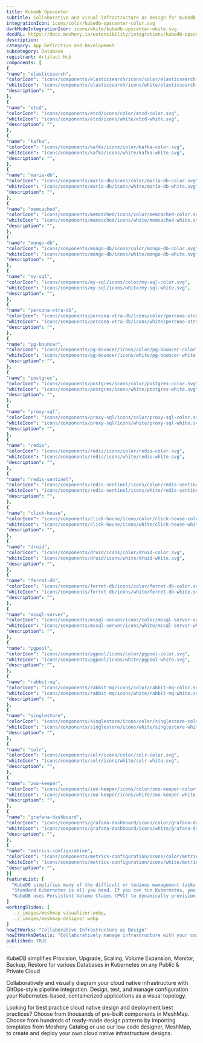 ```yaml
---
title: Kubedb Opscenter
subtitle: Collaborative and visual infrastructure as design for Kubedb Opscenter
integrationIcon: icons/color/kubedb-opscenter-color.svg
darkModeIntegrationIcon: icons/white/kubedb-opscenter-white.svg
docURL: https://docs.meshery.io/extensibility/integrations/kubedb-opscenter
description: 
category: App Definition and Development
subcategory: Database
registrant: Artifact Hub
components: [
{
"name": "elasticsearch",
"colorIcon": "icons/components/elasticsearch/icons/color/elasticsearch-color.svg",
"whiteIcon": "icons/components/elasticsearch/icons/white/elasticsearch-white.svg",
"description": "",
},
{
"name": "etcd",
"colorIcon": "icons/components/etcd/icons/color/etcd-color.svg",
"whiteIcon": "icons/components/etcd/icons/white/etcd-white.svg",
"description": "",
},
{
"name": "kafka",
"colorIcon": "icons/components/kafka/icons/color/kafka-color.svg",
"whiteIcon": "icons/components/kafka/icons/white/kafka-white.svg",
"description": "",
},
{
"name": "maria-db",
"colorIcon": "icons/components/maria-db/icons/color/maria-db-color.svg",
"whiteIcon": "icons/components/maria-db/icons/white/maria-db-white.svg",
"description": "",
},
{
"name": "memcached",
"colorIcon": "icons/components/memcached/icons/color/memcached-color.svg",
"whiteIcon": "icons/components/memcached/icons/white/memcached-white.svg",
"description": "",
},
{
"name": "mongo-db",
"colorIcon": "icons/components/mongo-db/icons/color/mongo-db-color.svg",
"whiteIcon": "icons/components/mongo-db/icons/white/mongo-db-white.svg",
"description": "",
},
{
"name": "my-sql",
"colorIcon": "icons/components/my-sql/icons/color/my-sql-color.svg",
"whiteIcon": "icons/components/my-sql/icons/white/my-sql-white.svg",
"description": "",
},
{
"name": "percona-xtra-db",
"colorIcon": "icons/components/percona-xtra-db/icons/color/percona-xtra-db-color.svg",
"whiteIcon": "icons/components/percona-xtra-db/icons/white/percona-xtra-db-white.svg",
"description": "",
},
{
"name": "pg-bouncer",
"colorIcon": "icons/components/pg-bouncer/icons/color/pg-bouncer-color.svg",
"whiteIcon": "icons/components/pg-bouncer/icons/white/pg-bouncer-white.svg",
"description": "",
},
{
"name": "postgres",
"colorIcon": "icons/components/postgres/icons/color/postgres-color.svg",
"whiteIcon": "icons/components/postgres/icons/white/postgres-white.svg",
"description": "",
},
{
"name": "proxy-sql",
"colorIcon": "icons/components/proxy-sql/icons/color/proxy-sql-color.svg",
"whiteIcon": "icons/components/proxy-sql/icons/white/proxy-sql-white.svg",
"description": "",
},
{
"name": "redis",
"colorIcon": "icons/components/redis/icons/color/redis-color.svg",
"whiteIcon": "icons/components/redis/icons/white/redis-white.svg",
"description": "",
},
{
"name": "redis-sentinel",
"colorIcon": "icons/components/redis-sentinel/icons/color/redis-sentinel-color.svg",
"whiteIcon": "icons/components/redis-sentinel/icons/white/redis-sentinel-white.svg",
"description": "",
},
{
"name": "click-house",
"colorIcon": "icons/components/click-house/icons/color/click-house-color.svg",
"whiteIcon": "icons/components/click-house/icons/white/click-house-white.svg",
"description": "",
},
{
"name": "druid",
"colorIcon": "icons/components/druid/icons/color/druid-color.svg",
"whiteIcon": "icons/components/druid/icons/white/druid-white.svg",
"description": "",
},
{
"name": "ferret-db",
"colorIcon": "icons/components/ferret-db/icons/color/ferret-db-color.svg",
"whiteIcon": "icons/components/ferret-db/icons/white/ferret-db-white.svg",
"description": "",
},
{
"name": "mssql-server",
"colorIcon": "icons/components/mssql-server/icons/color/mssql-server-color.svg",
"whiteIcon": "icons/components/mssql-server/icons/white/mssql-server-white.svg",
"description": "",
},
{
"name": "pgpool",
"colorIcon": "icons/components/pgpool/icons/color/pgpool-color.svg",
"whiteIcon": "icons/components/pgpool/icons/white/pgpool-white.svg",
"description": "",
},
{
"name": "rabbit-mq",
"colorIcon": "icons/components/rabbit-mq/icons/color/rabbit-mq-color.svg",
"whiteIcon": "icons/components/rabbit-mq/icons/white/rabbit-mq-white.svg",
"description": "",
},
{
"name": "singlestore",
"colorIcon": "icons/components/singlestore/icons/color/singlestore-color.svg",
"whiteIcon": "icons/components/singlestore/icons/white/singlestore-white.svg",
"description": "",
},
{
"name": "solr",
"colorIcon": "icons/components/solr/icons/color/solr-color.svg",
"whiteIcon": "icons/components/solr/icons/white/solr-white.svg",
"description": "",
},
{
"name": "zoo-keeper",
"colorIcon": "icons/components/zoo-keeper/icons/color/zoo-keeper-color.svg",
"whiteIcon": "icons/components/zoo-keeper/icons/white/zoo-keeper-white.svg",
"description": "",
},
{
"name": "grafana-dashboard",
"colorIcon": "icons/components/grafana-dashboard/icons/color/grafana-dashboard-color.svg",
"whiteIcon": "icons/components/grafana-dashboard/icons/white/grafana-dashboard-white.svg",
"description": "",
},
{
"name": "metrics-configuration",
"colorIcon": "icons/components/metrics-configuration/icons/color/metrics-configuration-color.svg",
"whiteIcon": "icons/components/metrics-configuration/icons/white/metrics-configuration-white.svg",
"description": "",
}]
featureList: [
  "KubeDB simplifies many of the difficult or tedious management tasks of running a production grade databases on private and public clouds. Maintain one stack for all your stateless and stateful applications and simplify the operational complexity.",
  "Standard Kubernetes is all you need. If you can run Kubernetes, you can provision and manage databases using KubeDB. Use standard Kubernetes CLI and API to provision and manage databases.",
  "KubeDB uses Persistent Volume Claims (PVC) to dynamically provision disks for database instances. Using appropriately defined StorageClasses, KubeDB provisioned database instances are designed to scale from small development workloads up to performance-intensive workloads on private and public cloud environments."
]
workingSlides: [
  ../_images/meshmap-visualizer.webp,
  ../_images/meshmap-designer.webp
]
howItWorks: "Collaborative Infrastructure as Design"
howItWorksDetails: "Collaboratively manage infrastructure with your coworkers synchronously sharing the same designs."
published: TRUE
---
```

<p>
KubeDB simplifies Provision, Upgrade, Scaling, Volume Expansion, Monitor, Backup, Restore for various Databases in Kubernetes on any Public & Private Cloud
</p>
<p>
    Collaboratively and visually diagram your cloud native infrastructure with GitOps-style pipeline integration. Design, test, and manage configuration your Kubernetes-based, containerized applications as a visual topology.
</p>
<p>
    Looking for best practice cloud native design and deployment best practices? Choose from thousands of pre-built components in MeshMap. Choose from hundreds of ready-made design patterns by importing templates from Meshery Catalog or use our low code designer, MeshMap, to create and deploy your own cloud native infrastructure designs.
</p>

